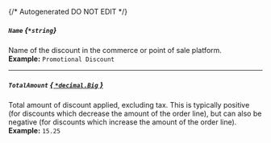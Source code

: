 {/* Autogenerated DO NOT EDIT  */}
##### `Name` *{`*string`}*
Name of the discount in the commerce or point of sale platform.
<br/>
**Example:** `Promotional Discount`

---
##### `TotalAmount` [*{ `*decimal.Big` }*](https://pkg.go.dev/github.com/ericlagergren/decimal#Big)
Total amount of discount applied, excluding tax. This is typically positive (for discounts which decrease the amount of the order line), but can also be negative (for discounts which increase the amount of the order line).
<br/>
**Example:** `15.25`


